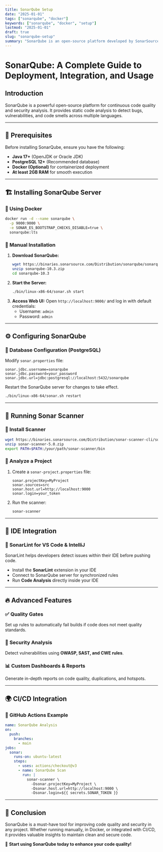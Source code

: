 ```yaml
---
title: SonarQube Setup
date: "2025-01-01"
tags: ["sonarqube", "docker"]
keywords: ["sonarqube", "docker", "setup"]
lastmod: "2025-01-01"
draft: true
slug: "sonarqube-setup"
summary: "SonarQube is an open-source platform developed by SonarSource for continuous inspection of code quality to perform automatic reviews with static analysis of code to detect bugs, code smells, and security vulnerabilities on 20+ programming languages."
---
```


# SonarQube: A Complete Guide to Deployment, Integration, and Usage

## Introduction
SonarQube is a powerful open-source platform for continuous code quality and security analysis. It provides static code analysis to detect bugs, vulnerabilities, and code smells across multiple languages.

---
## 📌 Prerequisites
Before installing SonarQube, ensure you have the following:

- **Java 17+** (OpenJDK or Oracle JDK)
- **PostgreSQL 12+** (Recommended database)
- **Docker (Optional)** for containerized deployment
- **At least 2GB RAM** for smooth execution

---
## 🏗️ Installing SonarQube Server
### 🔹 Using Docker
```bash
docker run -d --name sonarqube \
  -p 9000:9000 \
  -e SONAR_ES_BOOTSTRAP_CHECKS_DISABLE=true \
  sonarqube:lts
```

### 🔹 Manual Installation
1. **Download SonarQube:**
   ```bash
   wget https://binaries.sonarsource.com/Distribution/sonarqube/sonarqube-10.3.zip
   unzip sonarqube-10.3.zip
   cd sonarqube-10.3
   ```
2. **Start the Server:**
   ```bash
   ./bin/linux-x86-64/sonar.sh start
   ```
3. **Access Web UI:**
   Open `http://localhost:9000/` and log in with default credentials:
   - Username: `admin`
   - Password: `admin`

---
## ⚙️ Configuring SonarQube
### 🔹 Database Configuration (PostgreSQL)
Modify `sonar.properties` file:
```properties
sonar.jdbc.username=sonarqube
sonar.jdbc.password=your_password
sonar.jdbc.url=jdbc:postgresql://localhost:5432/sonarqube
```
Restart the SonarQube server for changes to take effect.

```bash
./bin/linux-x86-64/sonar.sh restart
```

---
## 🚀 Running Sonar Scanner
### 🔹 Install Scanner
```bash
wget https://binaries.sonarsource.com/Distribution/sonar-scanner-cli/sonar-scanner-5.0.zip
unzip sonar-scanner-5.0.zip
export PATH=$PATH:/your/path/sonar-scanner/bin
```

### 🔹 Analyze a Project
1. Create a `sonar-project.properties` file:
   ```properties
   sonar.projectKey=MyProject
   sonar.sources=src
   sonar.host.url=http://localhost:9000
   sonar.login=your_token
   ```
2. Run the scanner:
   ```bash
   sonar-scanner
   ```

---
## 🔌 IDE Integration
### 🔹 SonarLint for VS Code & IntelliJ
SonarLint helps developers detect issues within their IDE before pushing code.
- Install the **SonarLint** extension in your IDE
- Connect to SonarQube server for synchronized rules
- Run **Code Analysis** directly inside your IDE

---
## 🔥 Advanced Features
### ✅ **Quality Gates**
Set up rules to automatically fail builds if code does not meet quality standards.

### 🔐 **Security Analysis**
Detect vulnerabilities using **OWASP, SAST, and CWE rules**.

### 📊 **Custom Dashboards & Reports**
Generate in-depth reports on code quality, duplications, and hotspots.

---
## 🌍 CI/CD Integration
### 🔹 GitHub Actions Example
```yaml
name: SonarQube Analysis
on:
  push:
    branches:
      - main
jobs:
  sonar:
    runs-on: ubuntu-latest
    steps:
      - uses: actions/checkout@v3
      - name: SonarQube Scan
        run: |
          sonar-scanner \
            -Dsonar.projectKey=MyProject \
            -Dsonar.host.url=http://localhost:9000 \
            -Dsonar.login=${{ secrets.SONAR_TOKEN }}
```

---
## 📌 Conclusion
SonarQube is a must-have tool for improving code quality and security in any project. Whether running manually, in Docker, or integrated with CI/CD, it provides valuable insights to maintain clean and secure code.

🚀 **Start using SonarQube today to enhance your code quality!**